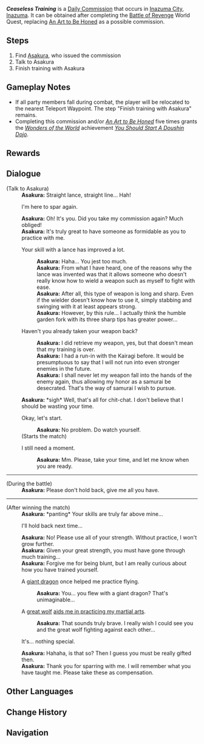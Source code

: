 {{Quest Infobox
|id            = 
|type          = Commission
|image         = Commission An Art to Be Honed.png
|npc           = Asakura
|startLocation = [[Inazuma City]], [[Inazuma]]
|region        = Inazuma
|area          = Narukami Island
|subarea       = Inazuma City
|requirement   = Complete [[Battle of Revenge]].
|other         = *AR-Dependent Rewards
*Grants the achievement ''[[You Should Start A Doushin Dojo]]'' after completing this commission and/or [[An Art to Be Honed]] 5 times.
|characters    = Asakura; Traveler
}}
'''''Ceaseless Training''''' is a [[Daily Commission]] that occurs in [[Inazuma City]], [[Inazuma]]. It can be obtained after completing the [[Battle of Revenge]] World Quest, replacing [[An Art to Be Honed]] as a possible commission.

==Steps==
#Find [[Asakura]], who issued the commission
#Talk to Asakura
#Finish training with Asakura

==Gameplay Notes==
* If all party members fall during combat, the player will be relocated to the nearest Teleport Waypoint. The step "Finish training with Asakura" remains.
* Completing this commission and/or ''[[An Art to Be Honed]]'' five times grants the ''[[Wonders of the World]]'' achievement ''[[You Should Start A Doushin Dojo]]''.

==Rewards==
{{Commission Rewards|full}}

==Dialogue==
{{Quest Description|[[Asakura]], who was able to reclaim his weapon, is still looking for someone to help him practice his martial arts...}}
{{Dialogue start}}
;(Talk to Asakura)
:'''Asakura:''' Straight lance, straight line... Hah!
:{{DIcon}} I'm here to spar again.
:'''Asakura:''' Oh! It's you. Did you take my commission again? Much obliged!
:'''Asakura:''' It's truly great to have someone as formidable as you to practice with me.
:{{DIcon}} Your skill with a lance has improved a lot.
::'''Asakura:''' Haha... You jest too much.
::'''Asakura:''' From what I have heard, one of the reasons why the lance was invented was that it allows someone who doesn't really know how to wield a weapon such as myself to fight with ease.
::'''Asakura:''' After all, this type of weapon is long and sharp. Even if the wielder doesn't know how to use it, simply stabbing and swinging with it at least appears strong.
::'''Asakura:''' However, by this rule... I actually think the humble garden fork with its three sharp tips has greater power...
:{{DIcon}} Haven't you already taken your weapon back?
::'''Asakura:''' I did retrieve my weapon, yes, but that doesn't mean that my training is over.
::'''Asakura:''' I had a run-in with the Kairagi before. It would be presumptuous to say that I will not run into even stronger enemies in the future.
::'''Asakura:''' I shall never let my weapon fall into the hands of the enemy again, thus allowing my honor as a samurai be desecrated. That's the way of samurai I wish to pursue.
:'''Asakura:''' *sigh* Well, that's all for chit-chat. I don't believe that I should be wasting your time.
:{{DIcon}} Okay, let's start.
::'''Asakura:''' No problem. Do watch yourself.
:;(Starts the match)
:{{DIcon}} I still need a moment.
::'''Asakura:''' Mm. Please, take your time, and let me know when you are ready.
----
;(During the battle)
:'''Asakura:''' Please don't hold back, give me all you have.
----
;(After winning the match)
:'''Asakura:''' *panting* Your skills are truly far above mine...
:{{DIcon}} I'll hold back next time...
:'''Asakura:''' No! Please use all of your strength. Without practice, I won't grow further.
:'''Asakura:''' Given your great strength, you must have gone through much training...
:'''Asakura:''' Forgive me for being blunt, but I am really curious about how you have trained yourself.
:{{DIcon}} A [[Dvalin|giant dragon]] once helped me practice flying.
::'''Asakura:''' You... you flew with a giant dragon? That's unimaginable...
:{{DIcon}} A [[Andrius|great wolf]] [[Wolf of the North Challenge|aids me in practicing my martial arts]].
::'''Asakura:''' That sounds truly brave. I really wish I could see you and the great wolf fighting against each other...
:{{DIcon}} It's... nothing special.
:'''Asakura:''' Hahaha, is that so? Then I guess you must be really gifted then.
:'''Asakura:''' Thank you for sparring with me. I will remember what you have taught me. Please take these as compensation.

{{Dialogue end}}

==Other Languages==
{{Other Languages
|en      = Ceaseless Training
|zhs     = 永不停歇的修炼
|zhs_rm  = Yǒng Bù Tíngxiē de Xiūliàn
|zht     = 永不停歇的修煉
|zht_rm  = Yǒng Bù Tíngxiē de Xiūliàn
|zh_tl   = Never-ending Practice
|zh_note = {{zh|修炼|rm=xiūliàn}} typically refers to {{zh|修心炼身|rm=xiū xīn liàn shēn|tl=Cultivating the mind and body}}, or practicing strict self-discipline or asceticism.
|ja      = 止まらぬ鍛練
|ja_rm   = Tomaranu Tanren
|ja_tl   = Endless Training
|ko      = 끝없는 수련
|ko_rm   = Kkeut'eomneun Suryeon
|ko_tl   = Endless Practice
|es      = El entrenamiento debe continuar
|es_tl   = The Training Must Go On
|fr      = L'entraînement ne s'arrête jamais !
|fr_tl   = The Training Never Stops!
|ru      = Непрерывное обучение
|ru_tl   = Ceaseless Training
|th      = การฝึกฝนที่ไม่หยุดยั้ง
|th_rm   = 
|th_tl   = The Training That Never Stops
|vi      = Tu Luyện Không Ngừng Nghỉ
|vi_tl   = Nonstop Training
|de      = Unermüdliches Training
|de_tl   = Tireless Training
|id      = Latihan Tanpa Henti
|id_tl   = Ceaseless Training
|pt      = Treinamento Incessável
|pt_tl   = Ceaseless Training
|tr      = Aralıksız Eğitim
|tr_tl   = 
|it      = Addestramento incessante
|it_tl   = 
}}

==Change History==
{{Change History|2.0}}

==Navigation==
{{Commission Navbox|Inazuma|Standalone}}